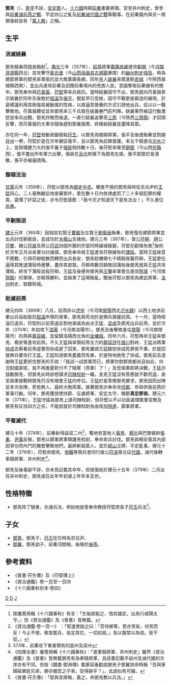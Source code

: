 '''鄧羌'''（{{bd|？||？|catIdx=D}}），[[表字|表字]]不詳，[[安定郡|安定郡]]人。[[十六國|十六國]]時期[[前秦|前秦]]重要將領。官至并州刺史，曾參與[[前秦滅前燕之戰|前秦滅前燕之戰]]、平定四公之亂及[[前秦滅代國之戰|前秦滅代國之戰]]等戰事。在前秦國內與另一將領張蚝皆有「[[萬人敵|萬人敵]]」之稱。

== 生平 ==
=== 消滅姚襄 ===
鄧羌驍勇而擅長騎射<ref>按屠喬孫輯《十六國春秋》有言：「生每欲殺之，惜其雄武，出為行咸陽太守。」但《資治通鑑》及《晉書》皆無載。</ref>。[[壽光_(前秦)|壽光]]三年（357年），[[前燕|前燕]]將軍[[慕輿長卿|慕輿長卿]]進攻[[軹關|軹關]]（今[[河南|河南]][[濟源縣|濟源縣]]西北）並攻擊守[[裴氏堡|裴氏堡]]（今[[山西|山西]][[垣曲县|垣曲县]][[古城鎮|古城鎮]]東南）的[[幽州|幽州]][[刺史|刺史]][[強哲|強哲]]，時為建節將軍的鄧羌率軍抵抗並大敗慕輿長卿。同年[[羌|羌]]人[[姚襄|姚襄]]率眾進駐[[杏城|杏城]]（今陝西黃陵縣西南），並出兵進攻前秦及招攬前秦境內的羌族人民，意圖奪取前秦據有的關中。鄧羌奉命與[[苻黃眉|苻黃眉]]、[[苻堅|苻堅]]等率兵抵抗。當時姚襄固守不出，鄧羌就向苻黃眉表示姚襄於同年先後敗於[[桓溫|桓溫]]及[[张平_(后赵)|張平]]，銳氣早已受挫，固守不戰更是窮途的展現，於是建議利用其剛強易被動搖的性格，以直逼其營壘的方式引誘他出兵，從以以一戰擊敗他。苻黃眉聽從並命鄧羌率三千兵眾在姚襄壘門前列陣。姚襄果然被這行動激怒並率兵出戰，鄧羌詐敗而後退，一直引姚襄追擊至[[三原|三原]]（今陝西[[三原縣|三原縣]]）才回頭反擊，而苻黃眉的大軍亦隨後趕到那裏接應，終擒殺姚襄並盡降其眾。

亦在同一年，[[苻堅|苻堅]]發動政變廢殺[[苻生|苻生]]，以鄧羌為驍騎將軍。張平及後便叛秦並割據[[并州|并州]]一帶，苻堅於是在次年親征張平，並以鄧羌為前鋒督護，率五千騎進屯[[汾水|汾水]]之上，並與矯健力大的張平養子[[張蚝|張蚝]]相持數十日。後苻堅率軍至[[銅壁|銅壁]]（今山西[[忻縣|忻縣]]西），張平盡出所有軍力出擊，張蚝在[[呂光|呂光]]刺傷下為鄧羌生擒，張平部眾於是潰散，張平亦被逼請降。

=== 整頓法治 ===
[[甘露_(前秦)|甘露]]元年（359年），苻堅以鄧羌為[[御史中丞|御史中丞]]。鯁直不撓的鄧羌與時任京兆尹的[[王猛|王猛]]同心，二人毫無顧忌地查審案件，更在數十日內依律處罰了二十多個犯罪的權貴，震憚了奸惡之徒，亦令苻堅感歎：「我今天才知道天下是有法治！」不久進位[[尚书_(官职)|尚書]]。

=== 平剿叛逆 ===
[[建元_(前秦)|建元]]元年（365年）因匈奴右賢王[[曹轂|曹轂]]及左賢王[[劉衞辰|劉衞辰]]叛秦，鄧羌復任建節將軍並出兵討伐劉衞辰，並成功於[[木根山|木根山]]生擒他。建元三年（367年），晉公[[苻柳|苻柳]]、趙公[[苻雙|苻雙]]、魏公[[苻廋|苻廋]]及燕公[[苻武|苻武]]四個外鎮的宗室同時據城叛變，苻堅在勸降失敗<ref>《資治通鑑·卷一百一》 ：「堅遣使諭之曰：『吾待卿等，恩亦至矣，何苦而反！今止不徵，卿宜罷兵，各定其位，一切如故。』各以齧棃以為信。皆不從。」</ref>後則於次年正月派各軍分討諸城，鄧羌奉命與王猛進攻苻柳據有的[[蒲阪|蒲阪]]。當時王猛故意不應戰，引得苻柳輕敵而轉而出兵長安，鄧羌趁機領七千精騎夜襲苻柳，王猛更在逼得其敗退蒲阪時邀擊，盡俘其部眾。苻柳與數百騎敗回蒲阪後鄧羌就與王猛共攻蒲阪，終攻下蒲阪並殺苻柳。王猛及後便命鄧羌與[[王鑒|王鑒]]率軍會合進攻[[陝城|陝城]]（今河南[[陝縣|陝縣]]）的軍隊，亦取得勝利，並結束了這場叛亂。戰後苻堅以鄧羌為建武將軍、[[洛州|洛州]]刺史，駐鎮陝城。

=== 助滅前燕 ===
建元四年（369年）八月，前燕許以[[虎牢|虎牢]]（今河南[[滎陽|滎陽]]西北[[汜水鎮|汜水鎮]]）以西土地求前秦出兵協助抵抗[[桓溫|桓溫]]所領的晉軍，鄧羌與苟池於是領兵救援前燕。十一月，當時桓溫已退兵，苻堅則以前燕違反割地承諾為由派王猛、[[梁成_(南北朝)|梁成]]及鄧羌出兵前燕，並於次年（370年）年初攻下[[洛陽|洛陽]]（今河南洛陽市）。鄧羌及後擊敗進屯[[滎陽|滎陽]]（今河南滎陽市）的燕將[[慕容臧|慕容臧]]，並留鎮洛陽西北角的[[金墉城|金墉城]]。同年六月，苻堅再命王猛率鄧羌、楊安等進攻前燕。不久王猛與率領前燕主力的[[慕容評|慕容評]]在[[潞川|潞川]]對峙，王猛派將軍[[徐成|徐成]]去察看前燕虛實但徐成遲了回來，鄧羌屢請王猛饒恕徐成死罪皆不果，於是回營興兵要攻打王猛。王猛知道鄧羌盡義而有勇，於是特地赦免了徐成。鄧羌前去道謝時王猛更抓住鄧羌的手說：「我試一試將軍而已，將軍你對郡將都尚且如此，何況對國家呢，我不再擔憂對付不了賊軍（燕軍）了！」及至兩軍即將決戰，王猛亦鼓勵鄧羌，但鄧羌此時卻想謀求[[司隸校尉|司隸校尉]]一職，並見王猛沒有答應就不歡而退，直至兩軍接戰時鄧羌仍沒有理會王猛的呼召。王猛於是答應鄧羌要求，鄧羌因而出陣並多次突陣，旁若無人，最終大敗燕軍。接著鄧羌亦奉命攻[[信都|信都]]，參與併吞前燕的軍事行動。同年，鄧羌獲授使持節、征虜將軍、安定太守，賜爵'''真定郡侯'''。建元六年（371年），王猛守諾為鄧羌上請司隸校尉，但苻堅以不以功臣處理繁重官務及鄧羌有征伐四方之任，不能屈就於司隸校尉為由改加[[特進|特進]]、鎮軍將軍。

=== 平蜀滅代 ===
建元十年（374年），前秦新得益梁二州<ref>373年，前秦攻下東晉領有的益州及梁州</ref>，蜀地有當地人[[張育|張育]]、[[楊光|楊光]]與巴獠酋帥[[張重|張重]]、[[尹萬|尹萬]]反叛，鄧羌以鎮軍將軍領護羌校尉，奉命率兵討伐。鄧羌與楊安乘其內部因爭功而內鬥的機會擊敗他們，最終斬殺眾人，並於[[岷山|岷山]]立碑，平定亂事。建元十二年（376年），苻堅命鄧羌、[[俱難|俱難]]等領兵會同行唐公[[苻洛|苻洛]]等北征[[代_(十六国)|代國]]，滅代後轉車騎將軍、并州刺史<ref>《四庫全書》屠喬孫輯《十六國春秋》：「進車騎將軍、并州刺史」雖然《資治通鑑》及《晉書》皆無載鄧羌有為車騎將軍，且該書記載平益州及滅代國的次序亦有不同。但按《魏書·鄧淵傳》載慕容垂勸說鄧羌子鄧翼效命時稱「吾與車騎結異姓兄弟，卿亦猶吾之子弟，安得辭乎？」，此說似有可據。</ref>。

鄧羌及後事跡不詳，亦未見記載其卒年，但按張蚝於建元十五年（379年）二月出任并州刺史，鄧羌或在此年年初或上年年末去世。

== 性格特徵 ==
*鄧羌除了驍勇，亦通兵法，例如他就曾奉命教授苻堅庶長子[[苻丕|苻丕]]兵法<ref>《晉書·苻丕傳》：「堅與言將略，嘉之，命鄧羌教以兵法。」</ref>。

== 子女 ==
*[[鄧景|鄧景]]，鄧羌子，[[苻丕|苻丕]]在位時為京兆尹。
*[[鄧翼|鄧翼]]，鄧羌幼子，前秦河間相，後降於[[後燕|後燕]]。

== 參考資料 ==
*《晉書·苻生傳》及《苻堅傳上》
*《資治通鑑》卷一百至一百四
*《十六國春秋別本·卷四》
{{reflist}}

[[Category:五胡十六國人物|D]]
[[Category:前秦军事人物|D]]
[[Category:鄧姓|J]]